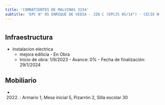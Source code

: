 ```yaml
---
title: 'COMBATIENTES DE MALVINAS 3234'
subtitle: 'EPC N° 05 ENRIQUE DE VEDIA - JIN C (EPCJS 05/14°) - CECIE N° 24'
---
```


#
## Infraestructura

* Instalacion electrica 
    + mejora edilicia - En Obra 
    + Inicio de obra: 1/9/2023 - Avance: 0% - Fecha de finalización: 29/1/2024 






## Mobiliario

*  (2022) : Armario 1, Mesa inicial 5, Pizarrón 2, Silla escolar 30 



